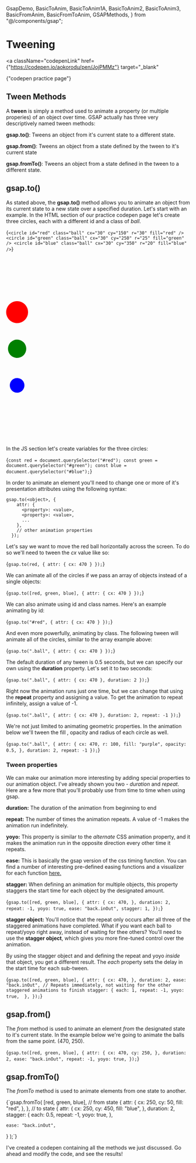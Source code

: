   GsapDemo,
  BasicToAnim,
  BasicToAnim1A,
  BasicToAnim2,
  BasicToAnim3,
  BasicFromAnim,
  BasicFromToAnim,
  GSAPMethods,
} from "@/components/gsap";

# Tweening

<a
  className="codepenLink"
  href={"https://codepen.io/aokorodu/pen/JojPMMz"}
  target="_blank"
>
  {"codepen practice page"}
</a>

## Tween Methods

A **tween** is simply a method used to animate a property (or multiple properies) of an object over time. GSAP actually has three very descriptively named tween methods:

**gsap.to()**: Tweens an object from it's current state to a different state.

**gsap.from()**: Tweens an object from a state defined by the tween to it's current state

**gsap.fromTo()**: Tweens an object from a state defined in the tween to a different state.

## gsap.to()

As stated above, the **gsap.to()** method allows you to animate an object from its current state to a new state over a specified duration. Let's start with an example. In the HTML section of our practice codepen page let's create three circles, each with a different id and a class of _ball_.

<Blocks>{`<circle id="red" class="ball" cx="30" cy="150" r="30" fill="red" />
<circle id="green" class="ball" cx="30" cy="250" r="25" fill="green" />
<circle id="blue" class="ball" cx="30" cy="350" r="20" fill="blue" />`}</Blocks>

<svg width="500" height="500" viewBox="0 0 500 500">
  <rect
    id="bg"
    x="0"
    y="0"
    width=""
    height=""
    fill="#eaeaea"
    stroke="black"
    stroke-width="2"
  />
  <circle id="red" class="ball" cx="30" cy="150" r="30" fill="red" />
  <circle id="green" class="ball" cx="30" cy="250" r="25" fill="green" />
  <circle id="blue" class="ball" cx="30" cy="350" r="20" fill="blue" />
</svg>

In the JS section let's create variables for the three circles:

<Blocks>{`const red = document.querySelector("#red");
const green = document.querySelector("#green");
const blue = document.querySelector("#blue");`}</Blocks>

In order to animate an element you'll need to change one or more of it's presentation attributes using the following syntax:

```
gsap.to(<object>, {
    attr: {
      <property>: <value>,
      <property>: <value>,
      ...
    },
    // other animation properties
  });
```

Let's say we want to move the red ball horizontally across the screen. To do so we'll need to tween the _cx_ value like so:

<Blocks>{`gsap.to(red, {
  attr: {
      cx: 470
  }
});`}</Blocks>

We can animate all of the circles if we pass an array of objects instead of a single objects:

<Blocks highlight="1">{`gsap.to([red, green, blue], {
  attr: {
    cx: 470
  }
});`}</Blocks>

We can also animate using id and class names. Here's an example animating by id:

<Blocks highlight="1">{`gsap.to("#red", {
  attr: {
    cx: 470
  }
});`}</Blocks>

And even more powerfully, animating by class. The following tween will animate all of the circles, similar to the array example above:

<Blocks highlight="1">{`gsap.to(".ball", {
  attr: {
    cx: 470
  }
});`}</Blocks>

The default duration of any tween is 0.5 seconds, but we can specify our own using the **duration** property. Let's set it to two seconds:

<Blocks highlight="5">{`gsap.to(".ball", {
  attr: {
      cx: 470
  },
  duration: 2
});`}</Blocks>

Right now the animation runs just one time, but we can change that using the **repeat** property and assigning a value. To get the animation to repeat infinitely, assign a value of -1.

<Blocks highlight="6">{`gsap.to(".ball", {
  attr: {
      cx: 470
  },
  duration: 2,
  repeat: -1
});`}</Blocks>

<BasicToAnim />

We're not just limited to animating geometric properties. In the animation below we'll tween the fill , opacity and radius of each circle as well.

<Blocks>{`gsap.to(".ball", {
  attr: {
      cx: 470,
      r: 100,
      fill: "purple",
      opacity: 0.5,
  },
  duration: 2,
  repeat: -1
});`}</Blocks>

<BasicToAnim1A />

### Tween properties

We can make our animation more interesting by adding special properties to our animation object. I've already shown you two - _duration_ and _repeat_. Here are a few more that you'll probably use from time to time when using gsap.

**duration:**
The duration of the animation from beginning to end

**repeat:**
The number of times the animation repeats. A value of -1 makes the animation run indefinitely.

**yoyo:**
This property is similar to the _alternate_ CSS animation property, and it makes the animation run in the opposite direction every other time it repeats.

**ease:**
This is basically the gsap version of the css timing function. You can find a number of interesting pre-defined easing functions and a visualizer for each function <a href="https://gsap.com/docs/v3/Eases/" target="_blank">
here.</a>

**stagger:**
When defining an animation for multiple objects, this property staggers the start time for each object by the designated amount.

<Blocks highlight="5-9">{`gsap.to([red, green, blue], {
  attr: {
    cx: 470,
  },
  duration: 2,
  repeat: -1,
  yoyo: true,
  ease: "back.inOut",
  stagger: 1,
});`}</Blocks>

<BasicToAnim2 />

**stagger object:**
You'll notice that the repeat only occurs after all three of the staggered animations have completed. What if you want each ball to repeat/yoyo right away, instead of waiting for thee others? You'll need to use the **stagger object**, which gives you more fine-tuned control over the animation.

By using the stagger object and and defining the repeat and yoyo _inside_ that object, you get a different result. The _each_ property sets the delay in the start time for each sub-tween.

<Blocks highlight="7,8,9,10,11,12">{`gsap.to([red, green, blue], {
  attr: {
    cx: 470,
  },
  duration: 2,
  ease: "back.inOut",
  // Repeats immediately, not waiting for the other staggered animations to finish
  stagger: {
    each: 1,
    repeat: -1,
    yoyo: true, 
  },
});`}</Blocks>

<BasicToAnim3 />

## gsap.from()

The _from_ method is used to animate an element _from_ the designated state to it's current state. In the example below we're going to animate the balls from the same point. (470, 250).

<Blocks>{`gsap.to([red, green, blue], {
  attr: {
    cx: 470,
    cy: 250,
  },
  duration: 2,
  ease: "back.inOut",
  repeat: -1,
  yoyo: true,
});`}</Blocks>

<BasicFromAnim />

## gsap.fromTo()

The _fromTo_ method is used to animate elements from one state to another.

<Blocks>{`gsap.fromTo(
  [red, green, blue],
  // from state
  {
    attr: {
      cx: 250,
      cy: 50,
      fill: "red",
    },
  },
  // to state
  {
    attr: {
      cx: 250,
      cy: 450,
      fill: "blue",
    },
    duration: 2,
    stagger: {
      each: 0.5,
      repeat: -1,
      yoyo: true,
    },

    ease: "back.inOut",

}
);`}</Blocks>

<BasicFromToAnim />

I've created a codepen containing all the methods we just discussed. Go ahead and modify the code, and see the results!

<GSAPMethods />
